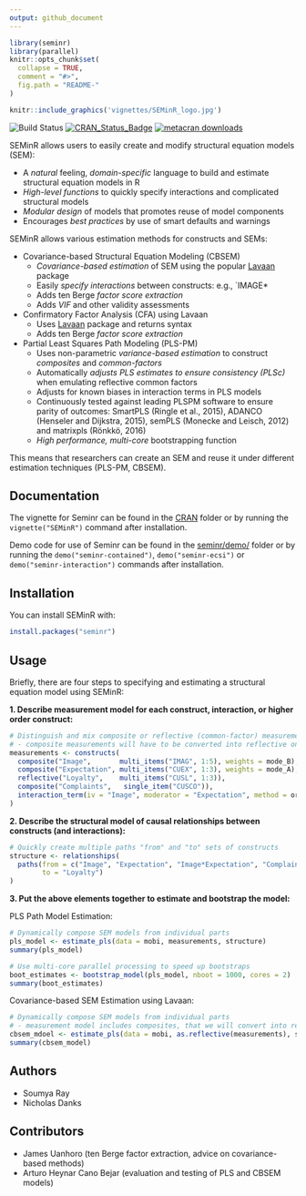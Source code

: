 ```yaml
---
output: github_document
---
```


<!-- README.md is generated from README.Rmd. Please edit that file -->

```r
library(seminr)
library(parallel)
knitr::opts_chunk$set(
  collapse = TRUE,
  comment = "#>",
  fig.path = "README-"
)
```

```r
knitr::include_graphics('vignettes/SEMinR_logo.jpg')
```

![Build Status](https://travis-ci.org/sem-in-r/seminr.svg?branch=master)
[![CRAN_Status_Badge](https://www.r-pkg.org/badges/version/seminr)](https://cran.r-project.org/package=seminr)
[![metacran downloads](https://cranlogs.r-pkg.org/badges/grand-total/seminr)](https://cran.r-project.org/package=seminr)

SEMinR allows users to easily create and modify structural equation models (SEM):

- A *natural* feeling, *domain-specific* language to build and
  estimate structural equation models in R
- *High-level functions* to quickly specify interactions and
  complicated structural models
- *Modular design* of models that promotes reuse of model components
- Encourages *best practices* by use of smart defaults and warnings

SEMinR allows various estimation methods for constructs and SEMs:

- Covariance-based Structural Equation Modeling (CBSEM)
  - *Covariance-based estimation* of SEM using the popular [Lavaan](https://github.com/yrosseel/lavaan) package
  - Easily *specify interactions* between constructs: e.g., `IMAGE*
  - Adds ten Berge *factor score extraction*
  - Adds *VIF* and other validity assessments
- Confirmatory Factor Analysis (CFA) using Lavaan
  - Uses [Lavaan](https://github.com/yrosseel/lavaan) package and returns syntax
  - Adds ten Berge *factor score extraction*
- Partial Least Squares Path Modeling (PLS-PM)
  - Uses non-parametric *variance-based estimation* to construct *composites* 
    and *common-factors*
  - Automatically *adjusts PLS estimates to ensure consistency (PLSc)* when 
    emulating reflective common factors
  - Adjusts for known biases in interaction terms in PLS models
  - Continuously tested against leading PLSPM software to ensure parity
    of outcomes: SmartPLS (Ringle et al., 2015), ADANCO (Henseler and
    Dijkstra, 2015), semPLS (Monecke and Leisch, 2012) and matrixpls (Rönkkö, 2016)
  - *High performance, multi-core* bootstrapping function

This means that researchers can create an SEM and reuse it under different estimation techniques (PLS-PM, CBSEM).

## Documentation

The vignette for Seminr can be found in the [CRAN](https://cran.r-project.org/package=seminr/vignettes/SEMinR.html) folder or by running the `vignette("SEMinR")` command after installation.

Demo code for use of Seminr can be found in the 
[seminr/demo/](https://github.com/sem-in-r/seminr/tree/master/demo) folder or by running the `demo("seminr-contained")`, `demo("seminr-ecsi")` or `demo("seminr-interaction")` commands after installation.

## Installation

You can install SEMinR with:

```r
install.packages("seminr")
```

## Usage

Briefly, there are four steps to specifying and estimating a structural equation model using SEMinR:

**1. Describe measurement model for each construct, interaction, or higher order construct:**

```r
# Distinguish and mix composite or reflective (common-factor) measurement models
# - composite measurements will have to be converted into reflective ones for CBSEM (see below)
measurements <- constructs(
  composite("Image",       multi_items("IMAG", 1:5), weights = mode_B),
  composite("Expectation", multi_items("CUEX", 1:3), weights = mode_A),
  reflective("Loyalty",    multi_items("CUSL", 1:3)),
  composite("Complaints",   single_item("CUSCO")),
  interaction_term(iv = "Image", moderator = "Expectation", method = orthogonal)
)
```

**2. Describe the structural model of causal relationships between constructs (and interactions):**

```r
# Quickly create multiple paths "from" and "to" sets of constructs
structure <- relationships(
  paths(from = c("Image", "Expectation", "Image*Expectation", "Complaints"), 
        to = "Loyalty")
)
```

**3. Put the above elements together to estimate and bootstrap the model:**

PLS Path Model Estimation:

```r
# Dynamically compose SEM models from individual parts
pls_model <- estimate_pls(data = mobi, measurements, structure)
summary(pls_model)

# Use multi-core parallel processing to speed up bootstraps
boot_estimates <- bootstrap_model(pls_model, nboot = 1000, cores = 2)
summary(boot_estimates)
```

Covariance-based SEM Estimation using Lavaan:

```r
# Dynamically compose SEM models from individual parts
# - measurement model includes composites, that we will convert into reflective common factors
cbsem_mdoel <- estimate_pls(data = mobi, as.reflective(measurements), structure)
summary(cbsem_model)
```

## Authors

* Soumya Ray
* Nicholas Danks

## Contributors

* James Uanhoro (ten Berge factor extraction, advice on covariance-based methods)
* Arturo Heynar Cano Bejar (evaluation and testing of PLS and CBSEM models)

